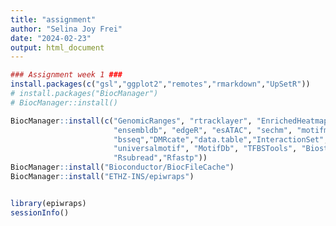 ```yaml
---
title: "assignment"
author: "Selina Joy Frei"
date: "2024-02-23"
output: html_document
---
```


```r
### Assignment week 1 ###
install.packages(c("gsl","ggplot2","remotes","rmarkdown","UpSetR"))
# install.packages("BiocManager")
# BiocManager::install()

BiocManager::install(c("GenomicRanges", "rtracklayer", "EnrichedHeatmap", "AnnotationHub", 
                       "ensembldb", "edgeR", "esATAC", "sechm", "motifmatchr","rGREAT",
                       "bsseq","DMRcate","data.table","InteractionSet","chromVAR","limma",
                       "universalmotif", "MotifDb", "TFBSTools", "Biostrings", "PWMEnrich",
                       "Rsubread","Rfastp"))
BiocManager::install("Bioconductor/BiocFileCache")
BiocManager::install("ETHZ-INS/epiwraps")


library(epiwraps)
sessionInfo()
```

